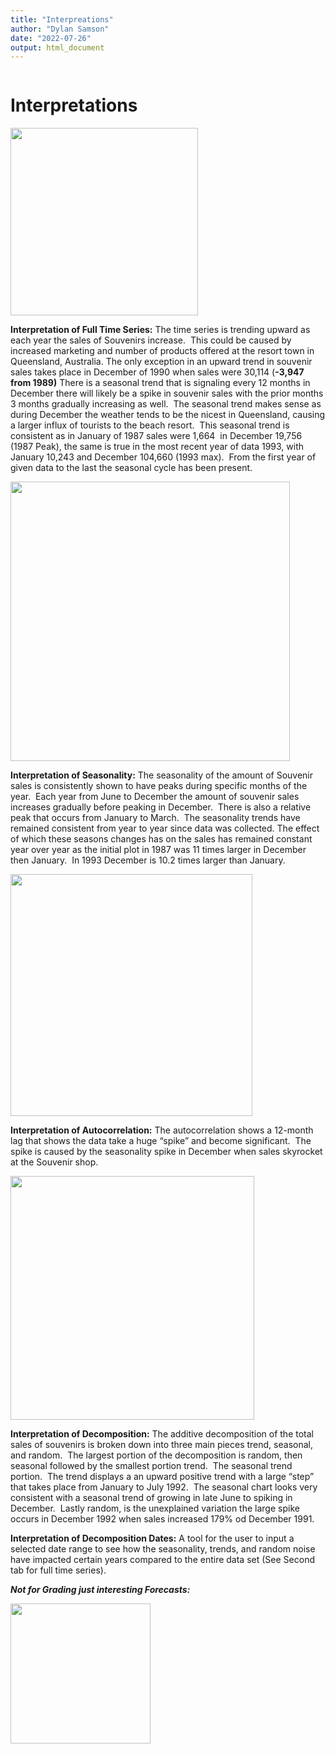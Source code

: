 ---
title: "Interpreations"
author: "Dylan Samson"
date: "2022-07-26"
output: html_document
---

```{r setup, include=FALSE}

```

# Interpretations

![](images/paste-20AB4BF0.png){width="300"}

**Interpretation of Full Time Series:** The time series is trending upward as each year the sales of Souvenirs increase.  This could be caused by increased marketing and number of products offered at the resort town in Queensland, Australia. The only exception in an upward trend in souvenir sales takes place in December of 1990 when sales were 30,114 (**-3,947 from 1989)** There is a seasonal trend that is signaling every 12 months in December there will likely be a spike in souvenir sales with the prior months 3 months gradually increasing as well.  The seasonal trend makes sense as during December the weather tends to be the nicest in Queensland, causing a larger influx of tourists to the beach resort.  This seasonal trend is consistent as in January of 1987 sales were 1,664  in December 19,756 (1987 Peak), the same is true in the most recent year of data 1993, with January 10,243 and December 104,660 (1993 max).  From the first year of given data to the last the seasonal cycle has been present.

![](images/paste-AF1BEAE0.png){width="447"}

**Interpretation of Seasonality:** The seasonality of the amount of Souvenir sales is consistently shown to have peaks during specific months of the year.  Each year from June to December the amount of souvenir sales increases gradually before peaking in December.  There is also a relative peak that occurs from January to March.  The seasonality trends have remained consistent from year to year since data was collected. The effect of which these seasons changes has on the sales has remained constant year over year as the initial plot in 1987 was 11 times larger in December then January.  In 1993 December is 10.2 times larger than January.

![](images/paste-56E2F152.png){width="387"}

**Interpretation of Autocorrelation:** The autocorrelation shows a 12-month lag that shows the data take a huge "spike" and become significant.  The spike is caused by the seasonality spike in December when sales skyrocket at the Souvenir shop.  

![](images/paste-DD7C4615.png){width="390"}

**Interpretation of Decomposition:** The additive decomposition of the total sales of souvenirs is broken down into three main pieces trend, seasonal, and random.  The largest portion of the decomposition is random, then seasonal followed by the smallest portion trend.  The seasonal trend portion.  The trend displays a an upward positive trend with a large "step" that takes place from January to July 1992.  The seasonal chart looks very consistent with a seasonal trend of growing in late June to spiking in December.  Lastly random, is the unexplained variation the large spike occurs in December 1992 when sales increased 179% od December 1991.

**Interpretation of Decomposition Dates:** A tool for the user to input a selected date range to see how the seasonality, trends, and random noise have impacted certain years compared to the entire data set (See Second tab for full time series).

***Not for Grading just interesting Forecasts:***

![](images/paste-B196F779.png){width="224"}
